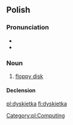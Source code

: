 ==Polish==

===Pronunciation===
* {{IPA|[dɨsˈkjɛtka]|lang=pl}}
* {{audio|Pl-dyskietka.ogg|Audio|lang=pl}}

===Noun===
{{pl-noun|f}}

# [[floppy disk]]

====Declension====
{{pl-decl-noun-ka|dyskiet}}

[[Category:pl:Computing]]

[[pl:dyskietka]]
[[fi:dyskietka]]
